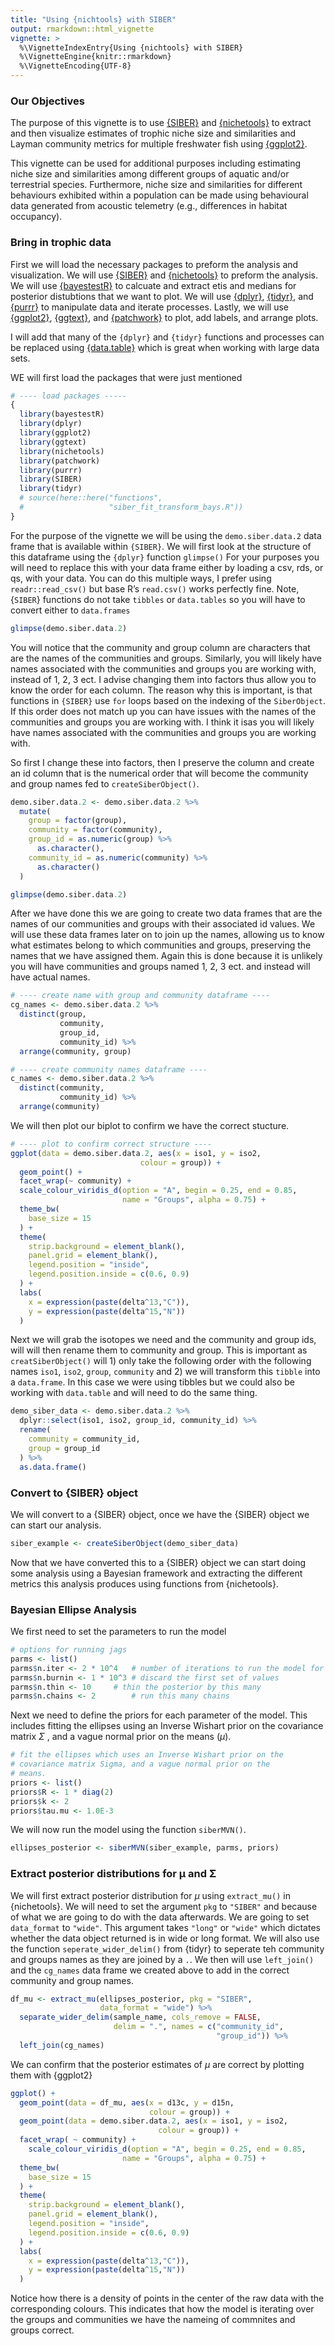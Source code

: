 ```yaml
---
title: "Using {nichtools} with SIBER"
output: rmarkdown::html_vignette
vignette: >
  %\VignetteIndexEntry{Using {nichtools} with SIBER}
  %\VignetteEngine{knitr::rmarkdown}
  %\VignetteEncoding{UTF-8}
---
```


### Our Objectives

The purpose of this vignette is to use [{SIBER}](https://cran.r-project.org/package=SIBER) and [{nichetools}](https://benjaminhlina.github.io/nichetools/) to extract and then visualize estimates of trophic niche size and similarities and Layman community metrics for multiple freshwater fish using [{ggplot2}](https://ggplot2.tidyverse.org/). 

This vignette can be used for additional purposes including estimating niche size and similarities among different groups of aquatic and/or terrestrial species. Furthermore, niche size and similarities for different behaviours exhibited within a population can be made using behavioural data generated from acoustic telemetry (e.g., differences in habitat occupancy).

### Bring in trophic data
First we will load the necessary packages to preform the analysis and visualization. We will use [{SIBER}](https://cran.r-project.org/package=SIBER) and [{nichetools}](https://benjaminhlina.github.io/nichetools/) to preform the analysis. We will use [{bayestestR}]() to calcuate and extract etis and medians for posterior distubtions that we want to plot. We will use [{dplyr}](https://dplyr.tidyverse.org/), [{tidyr}](https://tidyr.tidyverse.org/), and [{purrr}](https://purrr.tidyverse.org/) to manipulate data and iterate processes. Lastly, we will use [{ggplot2}](https://ggplot2.tidyverse.org/), [{ggtext}](https://wilkelab.org/ggtext/), and [{patchwork}](https://patchwork.data-imaginist.com/) to plot, add labels, and arrange plots.

I will add that many of the `{dplyr}` and `{tidyr}` functions and processes can be replaced using [{data.table}](https://CRAN.R-project.org/package=data.table) which is great when working with large data sets.

WE will first load the packages that were just mentioned 
```r
# ---- load packages -----
{
  library(bayestestR)
  library(dplyr)
  library(ggplot2)
  library(ggtext)
  library(nichetools)
  library(patchwork)
  library(purrr)
  library(SIBER)
  library(tidyr)
  # source(here::here("functions",
  #                   "siber_fit_transform_bays.R"))
}
```
For the purpose of the vignette we will be using the `demo.siber.data.2` data frame that is available within `{SIBER}`. We will first look at the structure of this dataframe using the `{dplyr}` function `glimpse()` For your purposes you will need to replace this with your data frame either by loading a csv, rds, or qs, with your data. You can do this multiple ways, I prefer using `readr::read_csv()` but base R's `read.csv()` works perfectly fine. Note, {`SIBER`} functions do not take `tibbles` or `data.tables` so you will have to convert either to `data.frames`

```r
glimpse(demo.siber.data.2)
```

You will notice that the community and group column are characters that are the names of the communities and groups. Similarly, you will likely have names associated with the communities and groups you are working with, instead of 1, 2, 3 ect. I advise changing them into factors thus allow you to know the order for each column. The reason why this is important, is that functions in `{SIBER}` use `for` loops based on the indexing of the `SiberObject`. If this order does not match up you can have issues with the names of the communities and groups you are working with. I think it isas you will likely have names associated with the communities and groups you are working with. 

So first I change these into factors, then I preserve the column and create an id column that is the numerical order that will become the community and group names fed to `createSiberObject()`. 

```r
demo.siber.data.2 <- demo.siber.data.2 %>%
  mutate(
    group = factor(group), 
    community = factor(community), 
    group_id = as.numeric(group) %>% 
      as.character(),
    community_id = as.numeric(community) %>%
      as.character()
  )

glimpse(demo.siber.data.2)
```

After we have done this we are going to create two data frames that are the names of our communities and groups with their associated id values. We will use these data frames later on to join up the names, allowing us to know what estimates belong to which communities and groups, preserving the names that we have assigned them. Again this is done because it is unlikely you will have communities and groups named 1, 2, 3 ect. and instead will have actual names. 

```r
# ---- create name with group and community dataframe ----
cg_names <- demo.siber.data.2 %>%
  distinct(group,
           community, 
           group_id, 
           community_id) %>%
  arrange(community, group)

# ---- create community names dataframe ---- 
c_names <- demo.siber.data.2 %>% 
  distinct(community, 
           community_id) %>%
  arrange(community)
```
We will then plot our biplot to confirm we have the correct stucture. 

```r
# ---- plot to confirm correct structure ----
ggplot(data = demo.siber.data.2, aes(x = iso1, y = iso2,
                             colour = group)) +
  geom_point() +
  facet_wrap(~ community) + 
  scale_colour_viridis_d(option = "A", begin = 0.25, end = 0.85,
                         name = "Groups", alpha = 0.75) + 
  theme_bw(
    base_size = 15
  ) + 
  theme(
    strip.background = element_blank(),
    panel.grid = element_blank(), 
    legend.position = "inside",
    legend.position.inside = c(0.6, 0.9)
  ) + 
  labs(
    x = expression(paste(delta^13,"C")), 
    y = expression(paste(delta^15,"N")) 
  )
```

Next we will grab the isotopes we need and the community and group ids, will will then rename them to community and group. This is important as `creatSiberObject()` will 1) only take the following order with the following names `iso1`, `iso2`, `group`, `community` and 2) we will transform this `tibble` into a `data.frame`. In this case we were using tibbles but we could also be working with `data.table` and will need to do the same thing. 

```r
demo_siber_data <- demo.siber.data.2 %>% 
  dplyr::select(iso1, iso2, group_id, community_id) %>% 
  rename(
    community = community_id, 
    group = group_id
  ) %>% 
  as.data.frame()
```

### Convert to {SIBER} object

We will convert to a {SIBER} object, once we have the {SIBER} object we can start our analysis. 

```r
siber_example <- createSiberObject(demo_siber_data)
```

Now that we have converted this to a {SIBER} object we can start doing some analysis using a Bayesian framework and extracting the different metrics this analysis produces using functions from {nichetools}. 

### Bayesian Ellipse Analysis 

We first need to set the parameters to run the model 

```r
# options for running jags
parms <- list()
parms$n.iter <- 2 * 10^4   # number of iterations to run the model for
parms$n.burnin <- 1 * 10^3 # discard the first set of values
parms$n.thin <- 10     # thin the posterior by this many
parms$n.chains <- 2        # run this many chains
```

Next we need to define the priors for each parameter of the model. This includes fitting the ellipses using an Inverse Wishart prior on the covariance matrix $\Sigma$ , and a vague normal prior on the means ($\mu$).

```r
# fit the ellipses which uses an Inverse Wishart prior on the 
# covariance matrix Sigma, and a vague normal prior on the 
# means.
priors <- list()
priors$R <- 1 * diag(2)
priors$k <- 2
priors$tau.mu <- 1.0E-3
```

We will now run the model using the function `siberMVN()`. 

```r
ellipses_posterior <- siberMVN(siber_example, parms, priors)
```

### Extract posterior distributions for μ and Σ

We will first extract posterior distribution for $\mu$ using `extract_mu()` in {nichetools}. We will need to set the argument `pkg` to `"SIBER"` and because of what we are going to do with the data afterwards. We are going to set `data_format` to `"wide"`. This argument takes `"long"` or `"wide"` which dictates whether the data object returned is in wide or long format. We will also use the function `seperate_wider_delim()` from {tidyr} to seperate teh community and groups names as they are joined by a `.`. We then will use `left_join()` and the `cg_names` data frame we created above to add in the correct community and group names. 

```r
df_mu <- extract_mu(ellipses_posterior, pkg = "SIBER", 
                    data_format = "wide") %>%
  separate_wider_delim(sample_name, cols_remove = FALSE,
                       delim = ".", names = c("community_id",
                                              "group_id")) %>%
  left_join(cg_names)
```

We can confirm that the posterior estimates of $\mu$ are correct by plotting them with {ggplot2} 

```r
ggplot() +
  geom_point(data = df_mu, aes(x = d13c, y = d15n,
                               colour = group)) +
  geom_point(data = demo.siber.data.2, aes(x = iso1, y = iso2,
                                 colour = group)) +
  facet_wrap( ~ community) + 
    scale_colour_viridis_d(option = "A", begin = 0.25, end = 0.85,
                         name = "Groups", alpha = 0.75) + 
  theme_bw(
    base_size = 15
  ) + 
  theme(
    strip.background = element_blank(),
    panel.grid = element_blank(), 
    legend.position = "inside",
    legend.position.inside = c(0.6, 0.9)
  ) + 
  labs(
    x = expression(paste(delta^13,"C")), 
    y = expression(paste(delta^15,"N")) 
  )
```

Notice how there is a density of points in the center of the raw data with the corresponding colours. This indicates that how the model is iterating over the groups and communities we have the nameing of commnites and groups correct. 
